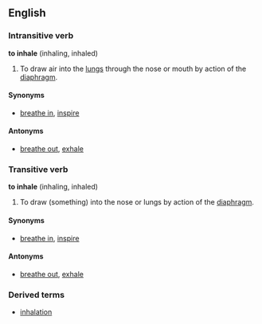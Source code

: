 ==English==
===Intransitive verb===
'''to inhale''' (inhaling, inhaled)

#To draw air into the [[lung]]s through the nose or mouth by action of the [[diaphragm]].

====Synonyms====
*[[breathe in]], [[inspire]]

====Antonyms====
*[[breathe out]], [[exhale]]

===Transitive verb===
'''to inhale''' (inhaling, inhaled)

#To draw (something) into the nose or lungs by action of the [[diaphragm]].

====Synonyms====
*[[breathe in]], [[inspire]]

====Antonyms====
*[[breathe out]], [[exhale]]

===Derived terms===
*[[inhalation]]
